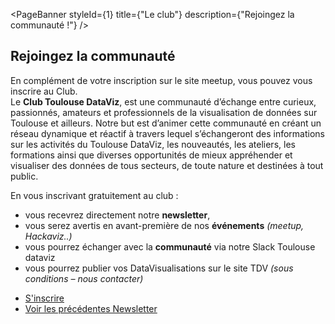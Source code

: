 

<PageBanner 
    styleId={1}
    title={"Le club"}
    description={"Rejoingez la communauté !"}
/>

<section id="one">
<div className="inner">

# Rejoingez la communauté

En complément de votre inscription sur le site meetup, vous pouvez vous inscrire au Club.  
Le **Club Toulouse DataViz**, est une communauté d’échange entre curieux, passionnés, amateurs et professionnels de la visualisation de données sur Toulouse 
et ailleurs. Notre but est d’animer cette communauté en créant un réseau dynamique et réactif à travers lequel s’échangeront des informations sur 
les activités du Toulouse DataViz, les nouveautés, les ateliers, les formations ainsi que diverses opportunités de mieux appréhender et visualiser des 
données de tous secteurs, de toute nature et destinées à tout public. 

En vous inscrivant gratuitement au club :
- vous recevrez directement notre **newsletter**,
- vous serez avertis en avant-première de nos **événements** *(meetup, Hackaviz..)*
- vous pourrez échanger avec la **communauté** via notre Slack Toulouse dataviz
- vous pourrez publier vos DataVisualisations sur le site TDV *(sous conditions – nous contacter)*

<ul className="actions">
  <li><a href="http://eepurl.com/g8tVZL"  target="_blank" className="button medium">S'inscrire</a></li>
  <li><a href={newslettersUrl}  target="_blank" className="button medium">Voir les précédentes Newsletter</a></li>
</ul>

<Gallery />

</div>
</section>